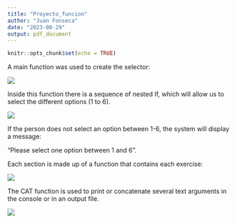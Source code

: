 ```yaml
---
title: "Proyecto_funcion"
author: "Juan Fonseca"
date: "2023-08-29"
output: pdf_document
---
```


```r
knitr::opts_chunk$set(echo = TRUE)
```

A main function was used to create the selector:

![](images/1.JPG)

Inside this function there is a sequence of nested If, which will allow us to select the different options (1 to 6).

![](images/2.JPG)

If the person does not select an option between 1-6, the system will display a message:

"Please select one option between 1 and 6".

Each section is made up of a function that contains each exercise:

![](images/3.JPG)

The CAT function is used to print or concatenate several text arguments in the console or in an output file.

![](images/4..JPG)
